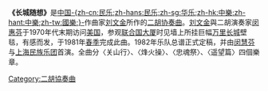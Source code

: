 {{unreferenced|time=2012-03-18T10:59:24+00:00}}
'''《长城随想》'''是[[中华人民共和国|中国]][[中国民族音乐|-{zh-cn:民乐;zh-hans:民乐;zh-sg:华乐;zh-hk:中樂;zh-hant:中樂;zh-tw:國樂;}-]]作曲家[[刘文金|刘文金]]所作的[[二胡|二胡]][[协奏曲|协奏曲]]。[[刘文金|刘文金]]與二胡演奏家[[闵惠芬|闵惠芬]]于1970年代末期访问[[美国|美国]]，参观[[联合国大厦|联合国大厦]]时见墙上所挂巨幅[[万里长城|万里长城]]壁毯，有感而发，于1981年[[春季|春季]]完成此曲。1982年乐队总谱正式定稿，并由[[闵慧芬|闵慧芬]]与[[上海民族乐团|上海民族乐团]]首演。全曲分〈关山行〉、〈烽火操〉、〈忠魂祭〉、〈遥望篇〉四個樂章。

{{音樂小作品}}

[[Category:二胡協奏曲|Category:二胡協奏曲]]